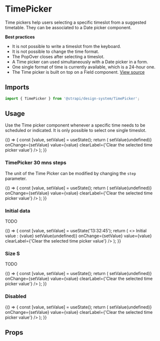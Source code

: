 <!--- TimePicker.stories.mdx --->


<Meta title="Design System/Components/TimePicker" component={TimePicker} />

# TimePicker

Time pickers help users selecting a specific timeslot from a suggested timetable. They can be associated to a Date picker component.

**Best practices**

- It is not possible to write a timeslot from the keyboard.
- It is not possible to change the time format.
- The PopOver closes after selecting a timeslot.
- A Time picker can used simultaneously with a Date picker in a form.
- One single format of time is currently available, which is a 24-hour one.
- The Time picker is built on top on a Field component.
  [View source](https://github.com/strapi/design-system/tree/main/packages/strapi-design-system/src/TimePicker)

## Imports

```js
import { TimePicker } from '@strapi/design-system/TimePicker';
```

## Usage

Use the Time picker component whenever a specific time needs to be scheduled or indicated. It is only possible to select one single timeslot.

<Canvas>
  <Story name="base">
    {() => {
      const [value, setValue] = useState();
      return (
        <TimePicker
          label={'Choose a time'}
          disabled={false}
          error={undefined}
          hint={'Description line'}
          id={'tp-1'}
          onClear={() => setValue(undefined)}
          onChange={setValue}
          value={value}
          clearLabel={'Clear the selected time picker value'}
        />
      );
    }}
  </Story>
</Canvas>

### TimePicker 30 mns steps

The unit of the Time Picker can be modified by changing the `step` parameter.

<Canvas>
  <Story name="30-mns-step">
    {() => {
      const [value, setValue] = useState();
      return (
        <TimePicker
          step={30}
          label={'Choose a time'}
          disabled={false}
          error={undefined}
          hint={'Description line'}
          id={'tp-1'}
          onClear={() => setValue(undefined)}
          onChange={setValue}
          value={value}
          clearLabel={'Clear the selected time picker value'}
        />
      );
    }}
  </Story>
</Canvas>

### Initial data

TODO

<Canvas>
  <Story name="initial-data">
    {() => {
      const [value, setValue] = useState('13:32:45');
      return (
        <>
          <Typography>Initial value : {value}</Typography>
          <Box paddingTop={2}>
            <TimePicker
              step={1}
              label={'Choose a time'}
              disabled={false}
              error={undefined}
              hint={'Description line'}
              id={'tp-1'}
              onClear={() => setValue(undefined)}
              onChange={setValue}
              value={value}
              clearLabel={'Clear the selected time picker value'}
            />
          </Box>
        </>
      );
    }}
  </Story>
</Canvas>

### Size S

TODO

<Canvas>
  <Story name="size S">
    {() => {
      const [value, setValue] = useState();
      return (
        <TimePicker
          step={30}
          label={'Choose a time'}
          disabled={false}
          error={undefined}
          hint={'Description line'}
          id={'tp-1'}
          size="S"
          onClear={() => setValue(undefined)}
          onChange={setValue}
          value={value}
          clearLabel={'Clear the selected time picker value'}
        />
      );
    }}
  </Story>
</Canvas>

### Disabled

<Canvas>
  <Story name="disabled">
    {() => {
      const [value, setValue] = useState();
      return (
        <TimePicker
          label={'Choose a time'}
          disabled
          error={undefined}
          hint={'Description line'}
          id={'tp-1'}
          onClear={() => setValue(undefined)}
          onChange={setValue}
          value={value}
          clearLabel={'Clear the selected time picker value'}
        />
      );
    }}
  </Story>
</Canvas>

## Props

<ArgsTable of={TimePicker} />
